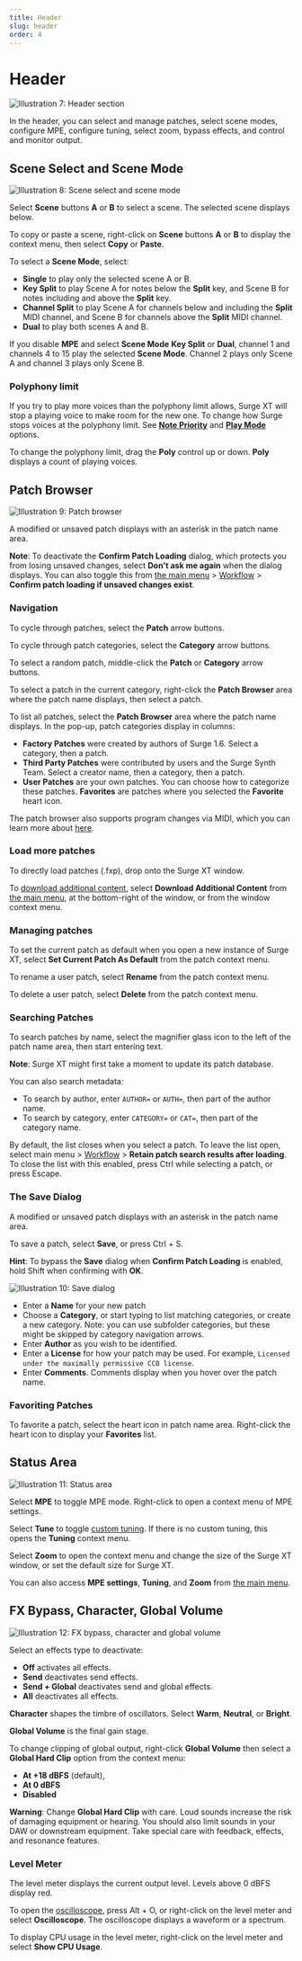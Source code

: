 ```yaml
---
title: Header
slug: header
order: 4
---
```


# Header

![Illustration 7: Header section](/images/manual-xt/Pictures/header.png)

In the header, you can select and manage patches, select scene modes, configure MPE, configure tuning, select zoom, bypass effects, and control and monitor output.

## Scene Select and Scene Mode

![Illustration 8: Scene select and scene mode](/images/manual-xt/Pictures/scene_select.png)

Select **Scene** buttons **A** or **B** to select a scene. The selected scene displays below.

To copy or paste a scene, right-click on **Scene** buttons **A** or **B** to display the context menu, then select **Copy** or **Paste**.

To select a **Scene Mode**, select:

- **Single** to play only the selected scene A or B.
- **Key Split** to play Scene A for notes below the **Split** key, and
  Scene B for notes including and above the **Split** key.
- **Channel Split** to play Scene A for channels below and including the
  **Split** MIDI channel, and Scene B for channels above the **Split** MIDI channel.
- **Dual** to play both scenes A and B.

If you disable **MPE** and select **Scene Mode** **Key Split** or **Dual**, channel 1 and channels 4 to 15 play the selected **Scene Mode**. Channel 2 plays only Scene A and channel 3 plays only Scene B.

### Polyphony limit

If you try to play more voices than the polyphony limit allows, Surge XT will stop a playing voice to make room for the new one. To change how Surge stops voices at the polyphony limit. See [**Note Priority**](#other-sound-generation-parameters) and [**Play Mode**](#other-sound-generation-parameters) options.

To change the polyphony limit, drag the **Poly** control up or down. **Poly** displays a count of playing voices.

## Patch Browser

![Illustration 9: Patch browser](/images/manual-xt/Pictures/patchbrowser.png)

A modified or unsaved patch displays with an asterisk in the patch name area.

**Note**: To deactivate the **Confirm Patch Loading** dialog, which protects you from losing unsaved changes, select **Don't ask me again** when the dialog displays. You can also toggle this from [the main menu](#main-menu) > [Workflow](#workflow) > **Confirm patch loading if unsaved changes exist**.

### Navigation

To cycle through patches, select the **Patch** arrow buttons.

To cycle through patch categories, select the **Category** arrow buttons.

To select a random patch, middle-click the **Patch** or **Category** arrow buttons.

To select a patch in the current category, right-click the **Patch Browser** area where the patch name displays, then select a patch.

To list all patches, select the **Patch Browser** area where the patch name displays. In the pop-up, patch categories display in columns: 

- **Factory Patches** were created by authors of Surge 1.6. Select a category, then a patch.
- **Third Party Patches** were contributed by users and the Surge Synth Team. Select a creator name, then a category, then a patch.
- **User Patches** are your own patches. You can choose how to categorize these patches.
  **Favorites** are patches where you selected the **Favorite** heart icon.

The patch browser also supports program changes via MIDI, which you can learn more about [here](#program-change-messages).

### Load more patches

To directly load patches (.fxp), drop onto the Surge XT window.

To [download additional content](https://github.com/surge-synthesizer/surge-synthesizer.github.io/wiki/Additional-Content), select **Download Additional Content** from [the main menu](#main-menu), at the bottom-right of the window, or from the window context menu.

### Managing patches

To set the current patch as default when you open a new instance of Surge XT, select **Set Current Patch As Default** from the patch context menu.

To rename a user patch, select **Rename** from the patch context menu.

To delete a user patch, select **Delete** from the patch context menu.

### Searching Patches

To search patches by name, select the magnifier glass icon to the left of the patch name area, then start entering text.

**Note**: Surge XT might first take a moment to update its patch database.

You can also search metadata:

- To search by author, enter `AUTHOR=` or `AUTH=`, then part of the author name.
- To search by category, enter `CATEGORY=` or `CAT=`, then part of the category name.

By default, the list closes when you select a patch. To leave the list open, select main menu > [Workflow](#workflow) > **Retain patch search results after loading**. To close the list with this enabled, press Ctrl while selecting a patch, or press Escape.

### The Save Dialog

A modified or unsaved patch displays with an asterisk in the patch name area.

To save a patch, select **Save**, or press Ctrl + S.

**Hint**: To bypass the **Save** dialog when **Confirm Patch Loading** is enabled, hold Shift when confirming with **OK**.


![Illustration 10: Save dialog](/images/manual-xt/Pictures/store_dialog.png)

- Enter a **Name** for your new patch
- Choose a **Category**, or start typing to list matching categories, or create a new category. Note: you can use subfolder categories, but these might be skipped by category navigation arrows.
- Enter **Author** as you wish to be identified. 
- Enter a **License** for how your patch may be used. For example, `Licensed under the maximally permissive CC0 license`.
- Enter **Comments**. Comments display when you hover over the patch name.

### Favoriting Patches

To favorite a patch, select the heart icon in patch name area.
Right-click the heart icon to display your **Favorites** list.

## Status Area

![Illustration 11: Status area](/images/manual-xt/Pictures/status.png)

Select **MPE** to toggle MPE mode. Right-click to open a context menu of MPE settings.

Select **Tune** to toggle [custom tuning](#microtuning). If there is no custom tuning, this opens the **Tuning** context menu.

Select **Zoom** to open the context menu and change the size of the Surge XT window, or set the default size for Surge XT.

You can also access **MPE settings**, **Tuning**, and **Zoom** from [the main menu](#main-menu).

## FX Bypass, Character, Global Volume

![Illustration 12: FX bypass, character and global volume](/images/manual-xt/Pictures/fx_bypass.png)

Select an effects type to deactivate:
- **Off** activates all effects.
- **Send** deactivates send effects.
- **Send + Global** deactivates send and global effects.
- **All** deactivates all effects.

**Character** shapes the timbre of oscillators. Select **Warm**, **Neutral**, or **Bright**.

**Global Volume** is the final gain stage.

To change clipping of global output, right-click **Global Volume** then select a **Global Hard Clip** option from the context menu:

- **At +18 dBFS** (default),
- **At 0 dBFS**
- **Disabled**

**Warning**: Change **Global Hard Clip** with care. Loud sounds increase the risk of damaging equipment or hearing. You should also limit sounds in your DAW or downstream equipment. Take special care with feedback, effects, and resonance features.

### Level Meter

The level meter displays the current output level. Levels above 0 dBFS display red.

To open the [oscilloscope](#oscilloscope), press Alt + O, or right-click on the level meter and select **Oscilloscope**. The oscilloscope displays a waveform or a spectrum.

To display CPU usage in the level meter, right-click on the level meter and select **Show CPU Usage**.
